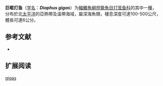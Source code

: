 {{Speciesbox
| name = 巨眶灯鱼
| status = NE
| status_system = IUCN3.1
| image = 
| genus = Diaphus
| species = gigas
| authority = [[Gilbert|Gilbert]], 1913
| synonyms = 
}}

'''巨眶灯鱼'''（[[学名|学名]]：'''''Diaphus gigas'''''）为[[輻鰭魚綱|輻鰭魚綱]][[燈籠魚目|燈籠魚目]][[灯笼鱼科|灯笼鱼科]]的其中一[[種|種]]，分布於北[[太平洋|太平洋]]的亞熱帶及溫帶海域，屬深海魚類，棲息深度可達100-500公尺，體長可達6公分。

== 参考文献 ==
{{refbegin}}
*{{FishBase_species|genus=Diaphus|species=gigas|year=2012|month=1}}
{{refend}}

==扩展阅读==
{{refbegin}}
{{Wikispecies-inline|Diaphus gigas|巨眶灯鱼}}
{{refend}}
{{Taxonbar|from=Q2356234}}

[[Category:眶灯鱼属|gigas]]


{{灯笼鱼目小作品}}